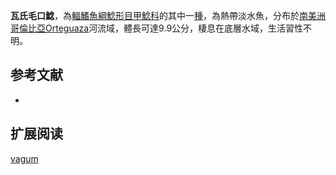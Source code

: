 {{Speciesbox
| name = 瓦氏毛口鯰
| image = 
| image_width = 250px
| image_caption = 
| status = NE
| status_system = IUCN3.1
| genus = Chaetostoma
| species = vagum
| authority = [[Fowler|Fowler]], 1934
| synonyms = *''Chaetostomus vagus'' ,Fowler, 1934
}}

'''瓦氏毛口鯰'''，為[[輻鰭魚綱|輻鰭魚綱]][[鯰形目|鯰形目]][[甲鯰科|甲鯰科]]的其中一[[種|種]]，為熱帶淡水魚，分布於[[南美洲|南美洲]][[哥倫比亞|哥倫比亞]]Orteguaza河流域，體長可達9.9公分，棲息在底層水域，生活習性不明。

==参考文献==
*{{FishBase_species|genus=Chaetostoma|species=vagum|year=2014|month=11}}

== 扩展阅读 ==
{{refbegin}}
{{wikispecies-inline|Chaetostoma vagum|瓦氏毛口鯰}}
{{refend}}
{{Taxonbar|from=Q5817110}}

[[Category:毛口鯰屬|vagum]]
